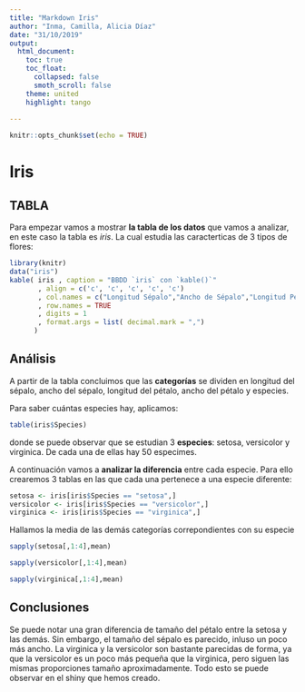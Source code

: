```yaml
---
title: "Markdown Iris"
author: "Inma, Camilla, Alicia Díaz"
date: "31/10/2019"
output: 
  html_document:
    toc: true 
    toc_float:
      collapsed: false
      smoth_scroll: false
    theme: united
    highlight: tango
    
---
```


```r
knitr::opts_chunk$set(echo = TRUE)
```

# Iris

## TABLA

Para empezar vamos a mostrar **la tabla de los datos** que vamos a analizar, en este caso la tabla es _iris_. La cual estudia las caracterticas de 3 tipos de flores:

```r
library(knitr)
data("iris")
kable( iris , caption = "BBDD `iris` con `kable()`"
       , align = c('c', 'c', 'c', 'c', 'c')
       , col.names = c("Longitud Sépalo","Ancho de Sépalo","Longitud Pétalo","Ancho Pétalo","Especies")
       , row.names = TRUE
       , digits = 1
       , format.args = list( decimal.mark = ",")
      )
```

## Análisis

A partir de la tabla concluimos que las **categorías** se dividen en longitud del sépalo, ancho del sépalo, longitud del pétalo, ancho del pétalo y especies.

Para saber cuántas especies hay, aplicamos:

```r
table(iris$Species)
```

donde se puede observar que se estudian 3 **especies**: setosa, versicolor y virginica. De cada una de ellas hay 50 especimes.

A continuación vamos a **analizar la diferencia** entre cada especie. Para ello crearemos 3 tablas en las que cada una pertenece a una especie diferente:

```r
setosa <- iris[iris$Species == "setosa",]
versicolor <- iris[iris$Species == "versicolor",]
virginica <- iris[iris$Species == "virginica",]
```

Hallamos la media de las demás categorías correpondientes con su especie

```r
sapply(setosa[,1:4],mean)
````

```r
sapply(versicolor[,1:4],mean)
````

```r
sapply(virginica[,1:4],mean)
````

## Conclusiones

Se puede notar una gran diferencia de tamaño del pétalo entre la setosa y las demás.
Sin embargo, el tamaño del sépalo es parecido, inluso un poco más ancho. La virginica y la versicolor son bastante parecidas de forma, ya que la versicolor es un poco más pequeña que la virginica, pero siguen las mismas proporciones tamaño aproximadamente.
Todo esto se puede observar en el shiny que hemos creado.
